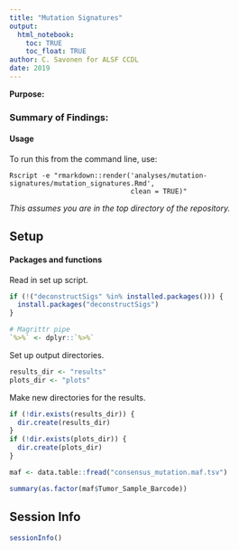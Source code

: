 ```yaml
---
title: "Mutation Signatures"
output: 
  html_notebook:
    toc: TRUE
    toc_float: TRUE
author: C. Savonen for ALSF CCDL
date: 2019
---
```


**Purpose:**

### Summary of Findings:


#### Usage

To run this from the command line, use:
```
Rscript -e "rmarkdown::render('analyses/mutation-signatures/mutation_signatures.Rmd', 
                              clean = TRUE)"
```

_This assumes you are in the top directory of the repository._

## Setup

#### Packages and functions

Read in set up script.

```r
if (!("deconstructSigs" %in% installed.packages())) {
  install.packages("deconstructSigs")
}

# Magrittr pipe
`%>%` <- dplyr::`%>%`
```

Set up output directories. 

```r
results_dir <- "results"
plots_dir <- "plots"
```

Make new directories for the results. 

```r
if (!dir.exists(results_dir)) {
  dir.create(results_dir)
}
if (!dir.exists(plots_dir)) {
  dir.create(plots_dir)
}
```

```r
maf <- data.table::fread("consensus_mutation.maf.tsv")

summary(as.factor(maf$Tumor_Sample_Barcode))
```

## Session Info

```r
sessionInfo()
```
